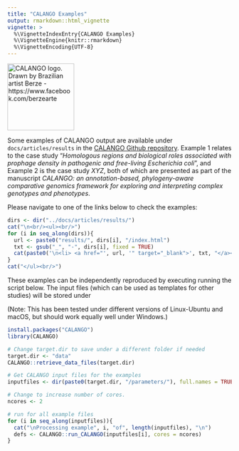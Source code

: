 ```yaml
---
title: "CALANGO Examples"
output: rmarkdown::html_vignette
vignette: >
  %\VignetteIndexEntry{CALANGO Examples}
  %\VignetteEngine{knitr::rmarkdown}
  %\VignetteEncoding{UTF-8}
---
```


  <img src="https://github.com/fcampelo/CALANGO/raw/master/inst/images/CALANGO_LOGO.svg" height="150" alt="CALANGO logo. Drawn by Brazilian artist Berze - https://www.facebook.com/berzearte">

Some examples of CALANGO output are available under `docs/articles/results` in the [CALANGO Github repository](https://github.com/fcampelo/CALANGO).  Example 1 relates to the case study "*Homologous regions and biological roles associated with prophage density in pathogenic and free-living _Escherichia coli_*", and Example 2
is the case study *XYZ*, both of which are presented as part of the manuscript _CALANGO: an annotation-based, phylogeny-aware comparative genomics framework for exploring and interpreting complex genotypes and phenotypes_. 

Please navigate to one of the links below to check the examples:

```r
dirs <- dir("../docs/articles/results/")
cat("\n<br/><ul><br/>")
for (i in seq_along(dirs)){
  url <- paste0("results/", dirs[i], "/index.html")
  txt <- gsub("_", "-", dirs[i], fixed = TRUE)
  cat(paste0('\n<li> <a href="', url, '" target="_blank">', txt, "</a></li><br/>"))
}
cat("</ul><br/>")
```

These examples can be independently reproduced by executing running the script below. The input files (which can be used as templates for other studies) will be stored under 

(Note: This has been tested under different versions of Linux-Ubuntu and macOS, but should work equally well under Windows.)


```r
install.packages("CALANGO")
library(CALANGO)

# Change target.dir to save under a different folder if needed 
target.dir <- "data"
CALANGO::retrieve_data_files(target.dir)

# Get CALANGO input files for the examples
inputfiles <- dir(paste0(target.dir, "/parameters/"), full.names = TRUE)

# Change to increase number of cores. 
ncores <- 2

# run for all example files
for (i in seq_along(inputfiles)){
  cat("\nProcessing example", i, "of", length(inputfiles), "\n")
  defs <- CALANGO::run_CALANGO(inputfiles[i], cores = ncores)
}

```
